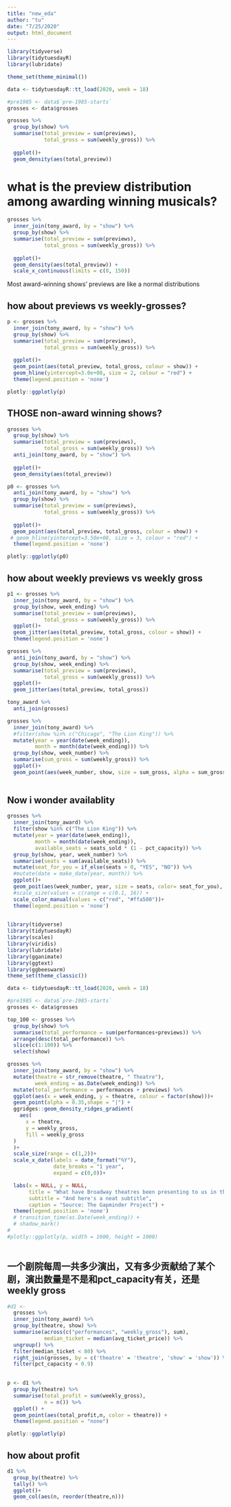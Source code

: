 ```yaml
---
title: "new_eda"
author: "tu"
date: "7/25/2020"
output: html_document
---
```

```r
library(tidyverse)
library(tidytuesdayR)
library(lubridate)

theme_set(theme_minimal())

data <- tidytuesdayR::tt_load(2020, week = 18)

#pre1985 <- data$`pre-1985-starts`
grosses <- data$grosses

```

```r
grosses %>% 
  group_by(show) %>% 
  summarise(total_preview = sum(previews),
            total_gross = sum(weekly_gross)) %>% 
  
  ggplot()+
  geom_density(aes(total_preview))
```

# what is the preview distribution among awarding winning musicals?
```r
grosses %>% 
  inner_join(tony_award, by = "show") %>% 
  group_by(show) %>% 
  summarise(total_preview = sum(previews),
            total_gross = sum(weekly_gross)) %>% 
  
  ggplot()+
  geom_density(aes(total_preview)) +
  scale_x_continuous(limits = c(0, 150))
```

Most award-winning shows' previews are like a normal distributions

## how about previews vs weekly-grosses?
```r
p <- grosses %>% 
  inner_join(tony_award, by = "show") %>% 
  group_by(show) %>% 
  summarise(total_preview = sum(previews),
            total_gross = sum(weekly_gross)) %>% 
  
  ggplot()+
  geom_point(aes(total_preview, total_gross, colour = show)) +
  geom_hline(yintercept=3.0e+08, size = 2, colour = "red") +
  theme(legend.position = 'none')

plotly::ggplotly(p)
```

## THOSE non-award winning shows?
```r
grosses %>% 
  group_by(show) %>% 
  summarise(total_preview = sum(previews),
            total_gross = sum(weekly_gross)) %>% 
  anti_join(tony_award, by = "show") %>%
  
  ggplot()+
  geom_density(aes(total_preview))
```
```r
p0 <- grosses %>% 
  anti_join(tony_award, by = "show") %>% 
  group_by(show) %>% 
  summarise(total_preview = sum(previews),
            total_gross = sum(weekly_gross)) %>% 
  
  ggplot()+
  geom_point(aes(total_preview, total_gross, colour = show)) +
 # geom_hline(yintercept=3.50e+08, size = 3, colour = "red") +
  theme(legend.position = 'none')

plotly::ggplotly(p0)
```



## how about weekly previews vs weekly gross

```r
p1 <- grosses %>% 
  inner_join(tony_award, by = "show") %>%
  group_by(show, week_ending) %>% 
  summarise(total_preview = sum(previews),
            total_gross = sum(weekly_gross)) %>% 
  ggplot()+
  geom_jitter(aes(total_preview, total_gross, colour = show)) +
  theme(legend.position = 'none')

```

```r
grosses %>% 
  anti_join(tony_award, by = "show") %>%
  group_by(show, week_ending) %>% 
  summarise(total_preview = sum(previews),
            total_gross = sum(weekly_gross)) %>% 
  ggplot()+
  geom_jitter(aes(total_preview, total_gross))
```
```r
tony_award %>% 
  anti_join(grosses)
```

```r
grosses %>% 
  inner_join(tony_award) %>% 
  #filter(show %in% c("Chicago", "The Lion King")) %>%
  mutate(year = year(date(week_ending)),
         month = month(date(week_ending))) %>%
  group_by(show, week_number) %>% 
  summarise(sum_gross = sum(weekly_gross)) %>% 
  ggplot()+
  geom_point(aes(week_number, show, size = sum_gross, alpha = sum_gross))
  
```


## Now i wonder availablity
```r
grosses %>% 
  inner_join(tony_award) %>% 
  filter(show %in% c("The Lion King")) %>%
  mutate(year = year(date(week_ending)),
         month = month(date(week_ending)),
         available_seats = seats_sold * (1 - pct_capacity)) %>%
  group_by(show, year, week_number) %>% 
  summarise(seats = sum(available_seats)) %>% 
  mutate(seat_for_you = if_else(seats > 0, "YES", "NO")) %>% 
  #mutate(date = make_date(year, month)) %>% 
  ggplot()+
  geom_poit(aes(week_number, year, size = seats, color= seat_for_you), alpha=0.7) +
  #scale_size(values = c(range = c(0.1, 16)) +
  scale_color_manual(values = c("red", "#ffa500"))+
  theme(legend.position = 'none')
  
```
```r
library(tidyverse)
library(tidytuesdayR)
library(scales)
library(viridis)
library(lubridate)
library(gganimate)
library(ggtext)
library(ggbeeswarm)
theme_set(theme_classic())
```
```r
data <- tidytuesdayR::tt_load(2020, week = 18)

#pre1985 <- data$`pre-1985-starts`
grosses <- data$grosses
```
```r
top_100 <- grosses %>% 
  group_by(show) %>% 
  summarise(total_performance = sum(performances+previews)) %>% 
  arrange(desc(total_performance)) %>% 
  slice(c(1:100)) %>% 
  select(show)
```

```r
grosses %>% 
  inner_join(tony_award, by = "show") %>% 
  mutate(theatre = str_remove(theatre, " Theatre"),
         week_ending = as.Date(week_ending)) %>% 
  mutate(total_performance = performances + previews) %>% 
  ggplot(aes(x = week_ending, y = theatre, colour = factor(show)))+
  geom_point(alpha = 0.35,shape = "|") +
  ggridges::geom_density_ridges_gradient(
    aes(
      x = theatre,
      y = weekly_gross,
      fill = weekly_gross
  )
  )+
  scale_size(range = c(1,2))+
  scale_x_date(labels = date_format("%Y"),
               date_breaks = "1 year",
               expand = c(0,0))+

  labs(x = NULL, y = NULL,
       title = "What have Broadway theatres been presenting to us in the past 35 years?",
       subtitle = "And here's a neat subtitle",
       caption = "Source: The Gapminder Project") +
  theme(legend.position = 'none')
  # transition_time(as.Date(week_ending)) +
  # shadow_mark()
# 
#plotly::ggplotly(p, width = 1600, height = 1000)
  
```
## 一个剧院每周一共多少演出，又有多少贡献给了某个剧，演出数量是不是和pct_capacity有关，还是weekly gross

```r
#d1 <- 
  grosses %>% 
  inner_join(tony_award) %>% 
  group_by(theatre, show) %>% 
  summarise(across(c("performances", "weekly_gross"), sum),
            median_ticket = median(avg_ticket_price)) %>% 
  ungroup() %>% 
  filter(median_ticket < 80) %>% 
  right_join(grosses, by = c('theatre' = 'theatre', 'show' = 'show')) %>% 
  filter(pct_capacity < 0.9)
  
```

```r
p <- d1 %>% 
  group_by(theatre) %>% 
  summarise(total_profit = sum(weekly_gross),
            n = n()) %>% 
  ggplot() +
  geom_point(aes(total_profit,n, color = theatre)) +
  theme(legend.position = "none")

plotly::ggplotly(p)
```

## how about profit

```r
d1 %>% 
  group_by(theatre) %>% 
  tally() %>% 
  ggplot()+
  geom_col(aes(n, reorder(theatre,n)))

```

